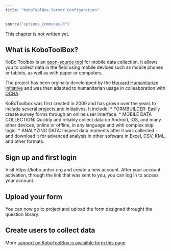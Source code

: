 ```yaml
---
title: "KoboToolBox Server Configuration"
---
```


```r
source("options_communes.R")
```

<div class="important">
This chapter is not written yet.
</div>


##  What is KoboToolBox?
KoBo Toolbox is an [open-source tool](https://github.com/kobotoolbox) for mobile data collection. It allows you to collect data in the field using mobile devices such as mobile phones or tablets, as well as with paper or computers.

The project has been orginally develoipped by the [Harvard Humanitarian Initiative](http://hhi.harvard.edu/research/kobotoolbox) and was then adapted to humanitarian usage in colleaboration with [OCHA](https://www.humanitarianresponse.info/en/applications/kobotoolbox).


KoBoToolbox was first created in 2009 and has grown over the years to include several projects and initiatives. It include:
* FORMBUILDER: Easily create survey forms through an online user interface.
* MOBILE DATA COLLECTION: Quickly and reliably collect data on Android, iOS, and many other devices, online or offline, in any language and with complex skip logic.
* ANALYZING DATA: Inspect data moments after it was collected - and download it for advanced analysis in other software in Excel, CSV, KML, and other formats.

## Sign up and first login

Visit https://kobo.unhcr.org and create a new account. After your account activation, through the link that was sent to you, you can log in to access your account.


## Upload your form

You can now go to project and upload the form designed throught the question library.

## Create users to collect data


More [support on KoboToolBox is avaialble form this page](http://support.kobotoolbox.org/)
